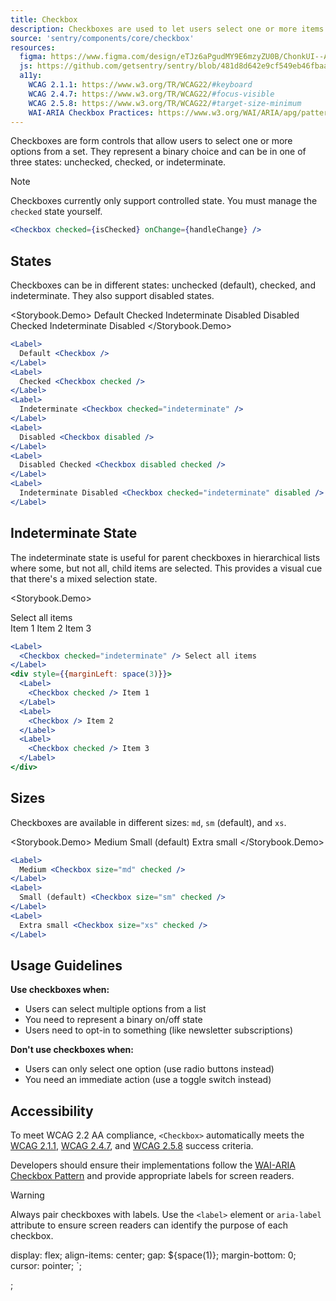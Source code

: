 ```yaml
---
title: Checkbox
description: Checkboxes are used to let users select one or more items from a set of options, or to indicate a binary choice.
source: 'sentry/components/core/checkbox'
resources:
  figma: https://www.figma.com/design/eTJz6aPgudMY9E6mzyZU0B/ChonkUI--App-Components--WIP-?node-id=384-2119&t=DdXZ7WIgTdURJlRv-4
  js: https://github.com/getsentry/sentry/blob/481d8d642e9cf549eb46fbaac1d0527395e8b490/static/app/components/core/checkbox/index.tsx#L35
  a11y:
    WCAG 2.1.1: https://www.w3.org/TR/WCAG22/#keyboard
    WCAG 2.4.7: https://www.w3.org/TR/WCAG22/#focus-visible
    WCAG 2.5.8: https://www.w3.org/TR/WCAG22/#target-size-minimum
    WAI-ARIA Checkbox Practices: https://www.w3.org/WAI/ARIA/apg/patterns/checkbox/
---
```






Checkboxes are form controls that allow users to select one or more options from a set. They represent a binary choice and can be in one of three states: unchecked, checked, or indeterminate.

> [!NOTE]
> Checkboxes currently only support controlled state. You must manage the `checked` state yourself.

```jsx
<Checkbox checked={isChecked} onChange={handleChange} />
```

## States

Checkboxes can be in different states: unchecked (default), checked, and indeterminate. They also support disabled states.

<Storybook.Demo>
  <Label>
    Default <Checkbox />
  </Label>
  <Label>
    Checked <Checkbox checked />
  </Label>
  <Label>
    Indeterminate <Checkbox checked="indeterminate" />
  </Label>
  <Label>
    Disabled <Checkbox disabled />
  </Label>
  <Label>
    Disabled Checked <Checkbox disabled checked />
  </Label>
  <Label>
    Indeterminate Disabled <Checkbox checked="indeterminate" disabled />
  </Label>
</Storybook.Demo>

```jsx
<Label>
  Default <Checkbox />
</Label>
<Label>
  Checked <Checkbox checked />
</Label>
<Label>
  Indeterminate <Checkbox checked="indeterminate" />
</Label>
<Label>
  Disabled <Checkbox disabled />
</Label>
<Label>
  Disabled Checked <Checkbox disabled checked />
</Label>
<Label>
  Indeterminate Disabled <Checkbox checked="indeterminate" disabled />
</Label>
```

## Indeterminate State

The indeterminate state is useful for parent checkboxes in hierarchical lists where some, but not all, child items are selected. This provides a visual cue that there's a mixed selection state.

<Storybook.Demo>
  <div style={{display: 'flex', flexDirection: 'column', gap: space(1)}}>
    <Label>
      <Checkbox checked="indeterminate" /> Select all items
    </Label>
    <div
      style={{
        marginLeft: space(3),
        display: 'flex',
        flexDirection: 'column',
        gap: space(1),
      }}
    >
      <Label>
        <Checkbox checked /> Item 1
      </Label>
      <Label>
        <Checkbox /> Item 2
      </Label>
      <Label>
        <Checkbox checked /> Item 3
      </Label>
    </div>
  </div>
</Storybook.Demo>

```jsx
<Label>
  <Checkbox checked="indeterminate" /> Select all items
</Label>
<div style={{marginLeft: space(3)}}>
  <Label>
    <Checkbox checked /> Item 1
  </Label>
  <Label>
    <Checkbox /> Item 2
  </Label>
  <Label>
    <Checkbox checked /> Item 3
  </Label>
</div>
```

## Sizes

Checkboxes are available in different sizes: `md`, `sm` (default), and `xs`.

<Storybook.Demo>
  <Label>
    Medium <Checkbox size="md" checked />
  </Label>
  <Label>
    Small (default) <Checkbox size="sm" checked />
  </Label>
  <Label>
    Extra small <Checkbox size="xs" checked />
  </Label>
</Storybook.Demo>

```jsx
<Label>
  Medium <Checkbox size="md" checked />
</Label>
<Label>
  Small (default) <Checkbox size="sm" checked />
</Label>
<Label>
  Extra small <Checkbox size="xs" checked />
</Label>
```

## Usage Guidelines

**Use checkboxes when:**

- Users can select multiple options from a list
- You need to represent a binary on/off state
- Users need to opt-in to something (like newsletter subscriptions)

**Don't use checkboxes when:**

- Users can only select one option (use radio buttons instead)
- You need an immediate action (use a toggle switch instead)

## Accessibility

To meet WCAG 2.2 AA compliance, `<Checkbox>` automatically meets the [WCAG 2.1.1](https://www.w3.org/TR/WCAG22/#keyboard), [WCAG 2.4.7](https://www.w3.org/TR/WCAG22/#focus-visible), and [WCAG 2.5.8](https://www.w3.org/TR/WCAG22/#target-size-minimum) success criteria.

Developers should ensure their implementations follow the [WAI-ARIA Checkbox Pattern](https://www.w3.org/WAI/ARIA/apg/patterns/checkbox/) and provide appropriate labels for screen readers.

> [!WARNING]
> Always pair checkboxes with labels. Use the `<label>` element or `aria-label` attribute to ensure screen readers can identify the purpose of each checkbox.

  display: flex;
  align-items: center;
  gap: ${space(1)};
  margin-bottom: 0;
  cursor: pointer;
`;

;
